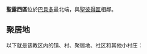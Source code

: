 {{Infobox settlement
| name                   = Saint Lucy
| type                   = [[Parishes_of_Barbados|区]]
| image_skyline          = Saint Lucy, Barbados 008.jpg
| image_caption          = [[鲁因斯|鲁因斯]]
| image_map              = Saint Lucy in Barbados.svg
| map_caption            = Map of Barbados showing the Saint Lucy parish
| coordinates            = {{coord|13|18|N|59|37|W|region:BB_type:adm1st_source:GNS-enwiki|display=inline,title}}
| subdivision_type       = 国家
| subdivision_name       = [[巴巴多斯|巴巴多斯]]
| area_total_km2         = 36
| seat_type              = 最大村庄
| seat                   = [[彻克霍尔|彻克霍尔]]
| population_as_of       = 2010 census
| population_total       = 9758
| population_density_km2 = auto
| government_type        = [[Parliamentary_democracy|Parliamentary democracy]]
| leader_title           = [[Parliament_of_Barbados|Parliamentary]] seats
| leader_name            = 1
| iso_code               = BB-07<ref>[https://www.iso.org/obp/ui/#iso:code:3166:BB iso:code:3166:BB], International Organization for Standardization</ref> 
}}
'''聖露西區'''位於[[巴貝多|巴貝多]]最北端，與[[聖彼得區_(巴巴多斯)|聖彼得區]]相鄰。

==聚居地==
以下就是该教区内的镇、村、聚居地、社区和其他小村庄：
{{columns-list|colwidth=15em|
* [[Alexandra,_Saint_Lucy,_Barbados|Alexandra]]
* [[Allmans,_Saint_Lucy,_Barbados|Allmans]]
* [[Antilles_Flat,_Saint_Lucy,_Barbados|Antilles Flat]]
* [[Archers,_Saint_Lucy,_Barbados|Archers]]
* [[Avis_Town,_Saint_Lucy,_Barbados|Avis Town]]
* [[Babbs,_Saint_Lucy,_Barbados|Babbs]]
* [[Backstage_Alley,_Saint_Lucy,_Barbados|Backstage Alley]]
* [[Bathesda_Chapel,_Hope_Road,_Saint_Lucy,_Barbados|Bathesda Chapel]]
* [[Benthams,_Saint_Lucy,_Barbados|Benthams]]
* [[Bishops,_Saint_Lucy,_Barbados|Bishops]]
* [[Blacksage_Alley,_Saint_Lucy,_Barbados|Blacksage Alley]]
* [[Bourbon,_Saint_Lucy,_Barbados|Bourbon]]
* [[Bright_Hall,_Saint_Lucy,_Barbados|Bright Hall]]
* [[Bromefield,_Saint_Lucy,_Barbados|Bromefield]]
* [[Cave_Hill,_Saint_Lucy,_Barbados|Cave Hill]]
* [[Chance_Hall,_Saint_Lucy,_Barbados|Chance Hall]]
* {{Link-en|彻克霍尔|Checker Hall}}
* [[Church_Hill,_Saint_Lucy,_Barbados|Church Hill]]
* [[Clinketts,_Saint_Lucy,_Barbados|Clinketts]]
* [[Clinketts_Gardens,_Saint_Lucy,_Barbados|Clinketts Gardens]]
* [[Coconut_Hall,_Saint_Lucy,_Barbados|Coconut Hall]]
* [[康奈尔镇|康奈尔镇]]
* [[Content,_Saint_Lucy,_Barbados|Content]]
* [[Cottage,_Saint_Lucy,_Barbados|Cottage]]
* [[克拉布希尔|克拉布希尔]]
* [[Date_Tree_Hill,_Saint_Lucy,_Barbados|Date Tree Hill]]
* [[Duppies,_Saint_Lucy,_Barbados|Duppies]]
* [[Durham,_Saint_Lucy,_Barbados|Durham]]
* [[费尔菲尔德|费尔菲尔德]]
* [[Flatfield,_Saint_Lucy,_Barbados|Flatfield]]
* [[Fosters,_Saint_Lucy,_Barbados|Fosters]]
* [[Free_Hill,_Saint_Lucy,_Barbados|Free Hill]]
* [[Friendship,_Saint_Lucy,_Barbados|Friendship]]
* [[Fustic,_Saint_Lucy,_Barbados|Fustic]]
* [[Fustic_Village,_Saint_Lucy,_Barbados|Fustic Village]]
* [[Grape_Hall,_Saint_Lucy,_Barbados|Grape Hall]]
* [[Graveyard,_Saint_Lucy,_Barbados|Graveyard]]
* [[Great_Head,_Saint_Lucy,_Barbados|Great Head]]
* [[Greenidges,_Saint_Lucy,_Barbados|Greenidges]]
* [[Half_Acre,_Saint_Lucy,_Barbados|Half Acre]]
* [[Hannays,_Saint_Lucy,_Barbados|Hannays]]
* [[Harrises,_Saint_Lucy,_Barbados|Harrises]]
* [[Harrisons,_Saint_Lucy,_Barbados|Harrisons]]
* [[Hope,_Saint_Lucy,_Barbados|Hope]]
* [[Husbands,_Saint_Lucy,_Barbados|Husbands]]
* [[Jemmotts,_Saint_Lucy,_Barbados|Jemmotts]]
* [[Jordan's_Cowpen,_Saint_Lucy,_Barbados|Jordan's Cowpen]]
* [[Josey_Hill,_Saint_Lucy,_Barbados|Josey Hill]]
* {{Link-en|兰伯茨|Lamberts, Barbados}}
* [[Maycocks,_Saint_Lucy,_Barbados|Maycocks]]
* [[Moontown,_Saint_Lucy,_Barbados|Moontown]]
* [[Mount_Gay,_Saint_Lucy,_Barbados|Mount Gay]]
* [[Mount_Poyer,_Saint_Lucy,_Barbados|Mount Poyer]]
* [[Mount_View,_Saint_Lucy,_Barbados|Mount View]]
* [[Mount_View_Drive,_Saint_Lucy,_Barbados|Mount View Drive]]
* [[Nesfield,_Saint_Lucy,_Barbados|Nesfield]]
* [[Northumberland,_Saint_Lucy,_Barbados|Northumberland]]
* [[North_Point_Gardens,_Saint_Lucy,_Barbados|North Point Gardens]]
* [[Pickerings,_Saint_Lucy,_Barbados|Pickerings]]
* [[Pie_Corner,_Saint_Lucy,_Barbados|Pie Corner]]
* [[Retreat,_Saint_Lucy,_Barbados|Retreat]]
* [[Roaches,_Saint_Lucy,_Barbados|Roaches]]
* [[Rockfield,_Saint_Lucy,_Barbados|Rockfield]]
* [[Rock_Hall,_Saint_Lucy,_Barbados|Rock Hall]]
* [[Saint_Clements,_Saint_Lucy,_Barbados|Saint Clements]]
* [[Saint_Swithins,_Saint_Lucy,_Barbados|Saint Swithins]]
* [[Salmonds,_Saint_Lucy,_Barbados|Salmonds]]
* [[Seaview,_Saint_Lucy,_Barbados|Seaview]]
* [[Shermans,_Saint_Lucy,_Barbados|Shermans]]
* [[Spring_Garden,_Saint_Lucy,_Barbados|Spring Garden]]
* [[Spring_Hall,_Saint_Lucy,_Barbados|Spring Hall]]
* [[Sutherland_Hill,_Saint_Lucy,_Barbados|Sutherland Hill]]
* [[Swampy_Town,_Saint_Lucy,_Barbados|Swampy Town]]
* [[The_Landlock,_Saint_Lucy,_Barbados|The Landlock]]
* [[The_Spout,_Saint_Lucy,_Barbados|The Spout]]
* [[Trents,_Saint_Lucy,_Barbados|Trents]]
* [[Upper_Salmonds,_Saint_Lucy,_Barbados|Upper Salmonds]]
* [[Well_Road,_Saint_Lucy,_Barbados|Well Road]]
}}

{{Parishes of Barbados}}
{{Caribbean-stub}}